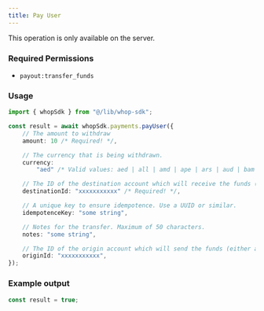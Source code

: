 ```yaml
---
title: Pay User
---
```

<Note>This operation is only available on the server.</Note>

### Required Permissions
 - `payout:transfer_funds`

### Usage

```typescript
import { whopSdk } from "@/lib/whop-sdk";

const result = await whopSdk.payments.payUser({
	// The amount to withdraw
	amount: 10 /* Required! */,

	// The currency that is being withdrawn.
	currency:
		"aed" /* Valid values: aed | all | amd | ape | ars | aud | bam | bgn | bhd | bob | brl | bsd | btc | cad | chf | clp | cop | crc | czk | dkk | dop | dzd | egp | etb | eth | eur | gbp | ghs | gmd | gtq | gyd | hkd | huf | idr | ils | inr | jmd | jod | jpy | kes | khr | krw | kwd | lkr | mad | mdl | mga | mkd | mnt | mop | mur | mxn | myr | nad | ngn | nok | nzd | omr | pen | php | pkr | pln | pyg | qar | ron | rsd | rub | rwf | sar | sek | sgd | thb | tnd | try | ttd | twd | tzs | usd | uyu | uzs | vnd | xcd | xof | zar */ /* Required! */,

	// The ID of the destination account which will receive the funds (either a User ID, Company ID, or LedgerAccount ID)
	destinationId: "xxxxxxxxxxx" /* Required! */,

	// A unique key to ensure idempotence. Use a UUID or similar.
	idempotenceKey: "some string",

	// Notes for the transfer. Maximum of 50 characters.
	notes: "some string",

	// The ID of the origin account which will send the funds (either a User ID, Company ID, or LedgerAccount ID)
	originId: "xxxxxxxxxxx",
});

```

### Example output

```typescript
const result = true;

```
